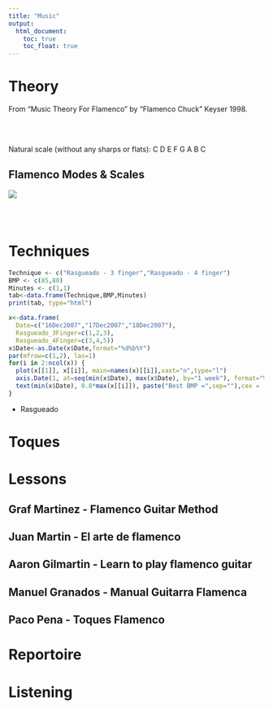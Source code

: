 ```yaml
---
title: "Music"
output:
  html_document:
    toc: true  
    toc_float: true 
---
```


# Theory

From "Music Theory For Flamenco" by "Flamenco Chuck" Keyser 1998.

<br><br>

Natural scale (without any sharps or flats): C D E F G A B C

## Flamenco Modes & Scales

![](figures\music\flamenco\f_music_flamenco_theory_modesScales.PNG)

<br><br>

# Techniques

```r
Technique <- c("Rasgueado - 3 finger","Rasgueado - 4 finger")
BMP <- c(85,80)
Minutes <- c(1,1)
tab<-data.frame(Technique,BMP,Minutes)
print(tab, type="html")
```


```r
x<-data.frame(
  Date=c("16Dec2007","17Dec2007","18Dec2007"),
  Rasgueado_3Finger=c(1,2,3),
  Rasgueado_4Finger=c(3,4,5))
x$Date<-as.Date(x$Date,format="%d%b%Y")
par(mfrow=c(1,2), las=1)
for(i in 2:ncol(x)) {
  plot(x[[1]], x[[i]], main=names(x)[[i]],xaxt="n",type="l")
  axis.Date(1, at=seq(min(x$Date), max(x$Date), by="1 week"), format="%d%b%Y")
  text(min(x$Date), 0.8*max(x[[i]]), paste("Best BMP =",sep=""),cex = .8)
}
```

* Rasgueado


# Toques

# Lessons

## Graf Martinez - Flamenco Guitar Method
## Juan Martin - El arte de flamenco
## Aaron Gilmartin - Learn to play flamenco guitar
## Manuel Granados - Manual Guitarra Flamenca
## Paco Pena - Toques Flamenco

# Reportoire

# Listening
